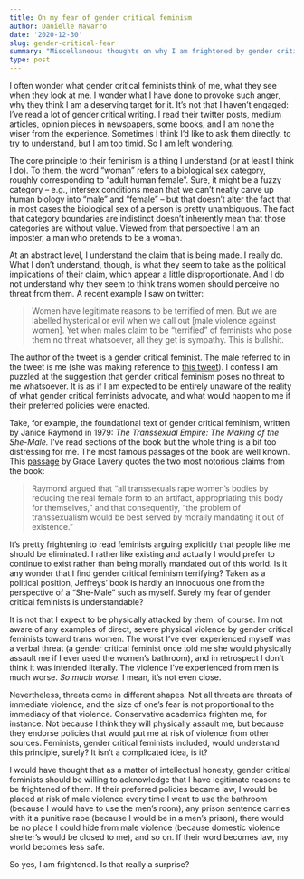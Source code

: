 ```yaml
---
title: On my fear of gender critical feminism
author: Danielle Navarro
date: '2020-12-30'
slug: gender-critical-fear
summary: "Miscellaneous thoughts on why I am frightened by gender critical feminists and their politics."
type: post
---
```


I often wonder what gender critical feminists think of me, what they see when they look at me. I wonder what I have done to provoke such anger, why they think I am a deserving target for it. It's not that I haven't engaged: I've read a lot of gender critical writing. I read their twitter posts, medium articles, opinion pieces in newspapers, some books, and I am none the wiser from the experience. Sometimes I think I'd like to ask them directly, to try to understand, but I am too timid. So I am left wondering.

The core principle to their feminism is a thing I understand (or at least I think I do). To them, the word "woman" refers to a biological sex category, roughly corresponding to "adult human female". Sure, it might be a fuzzy category -- e.g., intersex conditions mean that we can't neatly carve up human biology into "male" and "female" -- but that doesn't alter the fact that in most cases the biological sex of a person is pretty unambiguous. The fact that category boundaries are indistinct doesn't inherently mean that those categories are without value. Viewed from that perspective I am an imposter, a man who pretends to be a woman.

At an abstract level, I understand the claim that is being made. I really do. What I don't understand, though, is what they seem to take as the political implications of their claim, which appear a little disproportionate. And I do not understand why they seem to think trans women should perceive no threat from them. A recent example I saw on twitter:

> Women have legitimate reasons to be terrified of men. But we are labelled hysterical or evil when we call out [male violence against women]. Yet when males claim to be “terrified” of feminists who pose them no threat whatsoever, all they get is sympathy. This is bullshit.

The author of the tweet is a gender critical feminist. The male referred to in the tweet is me (she was making reference to [this tweet](https://twitter.com/djnavarro/status/1343314987800903680)). I confess I am puzzled at the suggestion that gender critical feminism poses no threat to me whatsoever. It is as if I am expected to be entirely unaware of the reality of what gender critical feminists advocate, and what would happen to me if their preferred policies were enacted. 

Take, for example, the foundational text of gender critical feminism, written by Janice Raymond in 1979: *The Transsexual Empire: The Making of the She-Male.* I've read sections of the book but the whole thing is a bit too distressing for me. The most famous passages of the book are well known. This [passage](https://foreignpolicy.com/2020/12/15/uk-transphobia-transgender-court-ruling-puberty-blockers/) by Grace Lavery quotes the two most notorious claims from the book:

> Raymond argued that “all transsexuals rape women’s bodies by reducing the real female form to an artifact, appropriating this body for themselves,” and that consequently, “the problem of transsexualism would be best served by morally mandating it out of existence.” 

It's pretty frightening to read feminists arguing explicitly that people like me should be eliminated. I rather like existing and actually I would prefer to continue to exist rather than being morally mandated out of this world. Is it any wonder that I find gender critical feminism terrifying? Taken as a political position, Jeffreys' book is hardly an innocuous one from the perspective of a "She-Male" such as myself. Surely my fear of gender critical feminists is understandable? 

It is not that I expect to be physically attacked by them, of course. I'm not aware of any examples of direct, severe physical violence by gender critical feminists toward trans women. The worst I've ever experienced myself was a verbal threat (a gender critical feminist once told me she would physically assault me if I ever used the women's bathroom), and in retrospect I don't think it was intended literally. The violence I've experienced from men is much worse. *So much worse.* I mean, it's not even close. 

Nevertheless, threats come in different shapes. Not all threats are threats of immediate violence, and the size of one's fear is not proportional to the immediacy of that violence. Conservative academics frighten me, for instance. Not because I think they will physically assault me, but because they endorse policies that would put me at risk of violence from other sources. Feminists, gender critical feminists included, would understand this principle, surely? It isn't a complicated idea, is it?

I would have thought that as a matter of intellectual honesty, gender critical feminists should be willing to acknowledge that I have legitimate reasons to be frightened of them. If their preferred policies became law, I would be placed at risk of male violence every time I went to use the bathroom (because I would have to use the men's room), any prison sentence carries with it a punitive rape (because I would be in a men's prison), there would be no place I could hide from male violence (because domestic violence shelter's would be closed to me), and so on. If their word becomes law, my world becomes less safe. 

So yes, I am frightened. Is that really a surprise?

